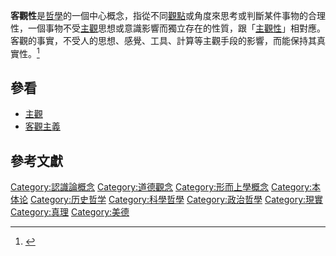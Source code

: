 {{Expand language|1=en|time=2020-09-27T11:52:53+00:00}}
'''客觀性'''是[[哲學|哲學]]的一個中心概念，指從不同[[觀點_(哲學)|觀點]]或角度來思考或判斷某件事物的合理性，一個事物不受[[主觀|主觀]]思想或意識影響而獨立存在的性質，跟「[[主觀性|主觀性]]」相對應。客觀的事實，不受人的思想、感覺、工具、計算等主觀手段的影響，而能保持其真實性。<ref>{{cite web |title=客觀 |url=https://pedia.cloud.edu.tw/Entry/Detail/?title=%E5%AE%A2%E8%A7%80 |website=教育百科 |publisher=中華民國教育部 |location=臺灣 |language=zh-hant |quote=觀察事物的本來面目而不摻入個人的好惡成見。 |accessdate=2020-07-27 |archive-date=2020-07-27 |archive-url=https://web.archive.org/web/20200727033731/https://pedia.cloud.edu.tw/Entry/Detail/?title=%E5%AE%A2%E8%A7%80 |dead-url=no }}</ref>

==參看==
*[[主觀|主觀]]
*[[客觀主義|客觀主義]]

==參考文獻==
{{reflist}}

{{科學哲學}}

[[Category:認識論概念|Category:認識論概念]]
[[Category:道德觀念|Category:道德觀念]]
[[Category:形而上學概念|Category:形而上學概念]]
[[Category:本体论|Category:本体论]]
[[Category:历史哲学|Category:历史哲学]]
[[Category:科學哲學|Category:科學哲學]]
[[Category:政治哲學|Category:政治哲學]]
[[Category:現實|Category:現實]]
[[Category:真理|Category:真理]]
[[Category:美德|Category:美德]]